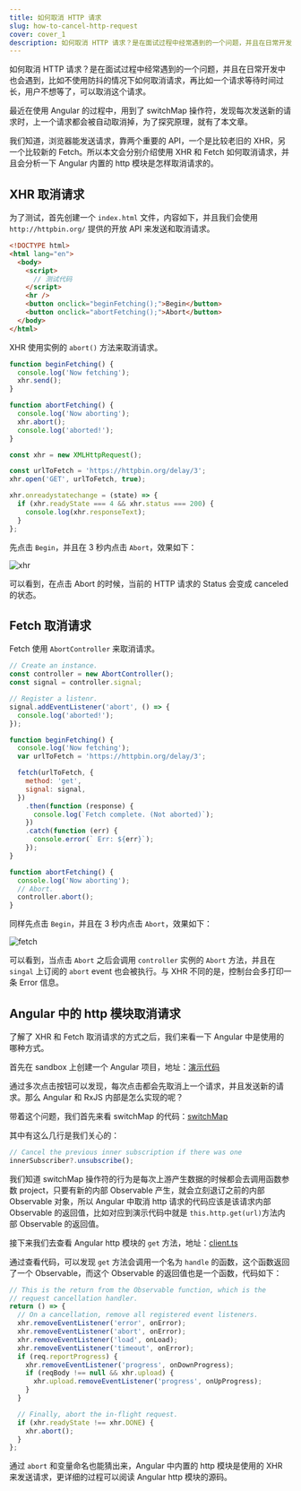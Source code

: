 ```yaml
---
title: 如何取消 HTTP 请求
slug: how-to-cancel-http-request
cover: cover_1
description: 如何取消 HTTP 请求？是在面试过程中经常遇到的一个问题，并且在日常开发中也会遇到，比如不使用防抖的情况下如何取消请求，再比如一个请求等待时间过长，用户不想等了，可以取消这个请求。
---
```


如何取消 HTTP 请求？是在面试过程中经常遇到的一个问题，并且在日常开发中也会遇到，比如不使用防抖的情况下如何取消请求，再比如一个请求等待时间过长，用户不想等了，可以取消这个请求。

最近在使用 Angular 的过程中，用到了 switchMap 操作符，发现每次发送新的请求时，上一个请求都会被自动取消掉，为了探究原理，就有了本文章。

我们知道，浏览器能发送请求，靠两个重要的 API，一个是比较老旧的 XHR，另一个比较新的 Fetch。所以本文会分别介绍使用 XHR 和 Fetch 如何取消请求，并且会分析一下 Angular 内置的 http 模块是怎样取消请求的。

## XHR 取消请求

为了测试，首先创建一个 `index.html` 文件，内容如下，并且我们会使用 `http://httpbin.org/` 提供的开放 API 来发送和取消请求。

```html
<!DOCTYPE html>
<html lang="en">
  <body>
    <script>
      // 测试代码
    </script>
    <hr />
    <button onclick="beginFetching();">Begin</button>
    <button onclick="abortFetching();">Abort</button>
  </body>
</html>
```

XHR 使用实例的 `abort()` 方法来取消请求。

```js
function beginFetching() {
  console.log('Now fetching');
  xhr.send();
}

function abortFetching() {
  console.log('Now aborting');
  xhr.abort();
  console.log('aborted!');
}

const xhr = new XMLHttpRequest();

const urlToFetch = 'https://httpbin.org/delay/3';
xhr.open('GET', urlToFetch, true);

xhr.onreadystatechange = (state) => {
  if (xhr.readyState === 4 && xhr.status === 200) {
    console.log(xhr.responseText);
  }
};
```

先点击 `Begin`，并且在 3 秒内点击 `Abort`，效果如下：

![xhr](https://notes-1312649150.cos.ap-shanghai.myqcloud.com/images/48df6fb206fb49b2b79307edbf7d8f4d~tplv-k3u1fbpfcp-zoom-1.gif)

可以看到，在点击 Abort 的时候，当前的 HTTP 请求的 Status 会变成 canceled 的状态。

## Fetch 取消请求

Fetch 使用 `AbortController` 来取消请求。

```js
// Create an instance.
const controller = new AbortController();
const signal = controller.signal;

// Register a listenr.
signal.addEventListener('abort', () => {
  console.log('aborted!');
});

function beginFetching() {
  console.log('Now fetching');
  var urlToFetch = 'https://httpbin.org/delay/3';

  fetch(urlToFetch, {
    method: 'get',
    signal: signal,
  })
    .then(function (response) {
      console.log(`Fetch complete. (Not aborted)`);
    })
    .catch(function (err) {
      console.error(` Err: ${err}`);
    });
}

function abortFetching() {
  console.log('Now aborting');
  // Abort.
  controller.abort();
}
```

同样先点击 `Begin`，并且在 3 秒内点击 `Abort`，效果如下：

![fetch](https://notes-1312649150.cos.ap-shanghai.myqcloud.com/images/61290e384779497ca68938f82eb26324~tplv-k3u1fbpfcp-zoom-1.gif)

可以看到，当点击 `Abort` 之后会调用 `controller` 实例的 `Abort` 方法，并且在 `singal` 上订阅的 `abort` event 也会被执行。与 XHR 不同的是，控制台会多打印一条 Error 信息。

## Angular 中的 http 模块取消请求

了解了 XHR 和 Fetch 取消请求的方式之后，我们来看一下 Angular 中是使用的哪种方式。

首先在 sandbox 上创建一个 Angular 项目，地址：[演示代码](https://codesandbox.io/s/how-angular-cancel-http-request-qdx43?file=/src/app/app.component.ts)

通过多次点击按钮可以发现，每次点击都会先取消上一个请求，并且发送新的请求。那么 Angular 和 RxJS 内部是怎么实现的呢？

带着这个问题，我们首先来看 switchMap 的代码：[switchMap](https://github1s.com/ReactiveX/rxjs/blob/master/src/internal/operators/switchMap.ts)

其中有这么几行是我们关心的：

```js
// Cancel the previous inner subscription if there was one
innerSubscriber?.unsubscribe();
```

我们知道 switchMap 操作符的行为是每次上游产生数据的时候都会去调用函数参数 project，只要有新的内部 Observable 产生，就会立刻退订之前的内部 Observable 对象，所以 Angular 中取消 http 请求的代码应该是该请求内部 Observable 的返回值，比如对应到演示代码中就是 `this.http.get(url)`方法内部 Observable 的返回值。

接下来我们去查看 Angular http 模块的 `get` 方法，地址：[client.ts](https://github1s.com/angular/angular/blob/HEAD/packages/common/http/src/client.ts)

通过查看代码，可以发现 `get` 方法会调用一个名为 `handle` 的函数，这个函数返回了一个 Observable，而这个 Observable 的返回值也是一个函数，代码如下：

```js
// This is the return from the Observable function, which is the
// request cancellation handler.
return () => {
  // On a cancellation, remove all registered event listeners.
  xhr.removeEventListener('error', onError);
  xhr.removeEventListener('abort', onError);
  xhr.removeEventListener('load', onLoad);
  xhr.removeEventListener('timeout', onError);
  if (req.reportProgress) {
    xhr.removeEventListener('progress', onDownProgress);
    if (reqBody !== null && xhr.upload) {
      xhr.upload.removeEventListener('progress', onUpProgress);
    }
  }

  // Finally, abort the in-flight request.
  if (xhr.readyState !== xhr.DONE) {
    xhr.abort();
  }
};
```

通过 `abort` 和变量命名也能猜出来，Angular 中内置的 http 模块是使用的 XHR 来发送请求，更详细的过程可以阅读 Angular http 模块的源码。
